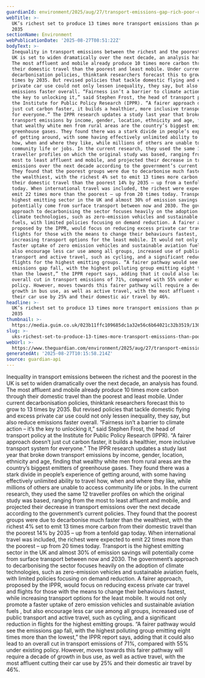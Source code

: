 ```yaml
---
guardianId: environment/2025/aug/27/transport-emissions-gap-rich-poor-uk-forecast-to-widen
webTitle: >-
  UK’s richest set to produce 13 times more transport emissions than poorest by
  2035
sectionName: Environment
webPublicationDate: '2025-08-27T08:51:22Z'
bodyText: >-
  Inequality in transport emissions between the richest and the poorest in the
  UK is set to widen dramatically over the next decade, an analysis has found.
  The most affluent and mobile already produce 10 times more carbon through
  their domestic travel than the poorest and least mobile. Under current
  decarbonisation policies, thinktank researchers forecast this to grow to 13
  times by 2035. But revised policies that tackle domestic flying and excess
  private car use could not only lessen inequality, they say, but also reduce
  emissions faster overall. “Fairness isn’t a barrier to climate action – it’s
  the key to unlocking it,” said Stephen Frost, the head of transport policy at
  the Institute for Public Policy Research (IPPR). “A fairer approach doesn’t
  just cut carbon faster, it builds a healthier, more inclusive transport system
  for everyone.” The IPPR research updates a study last year that broke down
  transport emissions by income, gender, location, ethnicity and age, finding
  that wealthy white men from rural areas are the country’s biggest emitters of
  greenhouse gases. They found there was a stark divide in people’s experience
  of getting around, with some having effectively unlimited ability to travel
  how, when and where they like, while millions of others are unable to access
  community life or jobs. In the current research, they used the same 12
  traveller profiles on which the original study was based, ranging from the
  most to least affluent and mobile, and projected their decrease in transport
  emissions over the next decade according to the government’s current policies.
  They found that the poorest groups were due to decarbonise much faster than
  the wealthiest, with the richest 4% set to emit 13 times more carbon from
  their domestic travel than the poorest 14% by 2035 – up from a tenfold gap
  today. When international travel was included, the richest were expected to
  emit 22 times more than the poorest – up from 20 times today. Transport is the
  highest emitting sector in the UK and almost 30% of emission savings will
  potentially come from surface transport between now and 2030. The government’s
  approach to decarbonising the sector focuses heavily on the adoption of
  climate technologies, such as zero-emission vehicles and sustainable aviation
  fuels, with limited policies focusing on demand reduction. A fairer approach,
  proposed by the IPPR, would focus on reducing excess private car travel and
  flights for those with the means to change their behaviours fastest, while
  increasing transport options for the least mobile. It would not only promote a
  faster uptake of zero emission vehicles and sustainable aviation fuels , but
  also encourage less car use among all groups, increased use of public
  transport and active travel, such as cycling, and a significant reduction in
  flights for the highest emitting groups. “A fairer pathway would see the
  emissions gap fall, with the highest polluting group emitting eight times more
  than the lowest,” the IPPR report says, adding that it could also lead to an
  overall cut in transport emissions of 71%, compared with 55% under existing
  policy. However, moves towards this fairer pathway will require a decade of
  growth in bus use, as well as active travel, with the most affluent cutting
  their car use by 25% and their domestic air travel by 46%.
headline: >-
  UK’s richest set to produce 13 times more transport emissions than poorest by
  2035
thumbnail: >-
  https://media.guim.co.uk/023b11ffc109685dc1a32e56c6b64021c32b3519/130_0_3017_2414/500.jpg
slug: >-
  uks-richest-set-to-produce-13-times-more-transport-emissions-than-poorest-by-2035
webUrl: >-
  https://www.theguardian.com/environment/2025/aug/27/transport-emissions-gap-rich-poor-uk-forecast-to-widen
generatedAt: '2025-08-27T10:15:58.214Z'
source: guardian-api
---
```

Inequality in transport emissions between the richest and the poorest in the UK is set to widen dramatically over the next decade, an analysis has found. The most affluent and mobile already produce 10 times more carbon through their domestic travel than the poorest and least mobile. Under current decarbonisation policies, thinktank researchers forecast this to grow to 13 times by 2035. But revised policies that tackle domestic flying and excess private car use could not only lessen inequality, they say, but also reduce emissions faster overall. “Fairness isn’t a barrier to climate action – it’s the key to unlocking it,” said Stephen Frost, the head of transport policy at the Institute for Public Policy Research (IPPR). “A fairer approach doesn’t just cut carbon faster, it builds a healthier, more inclusive transport system for everyone.” The IPPR research updates a study last year that broke down transport emissions by income, gender, location, ethnicity and age, finding that wealthy white men from rural areas are the country’s biggest emitters of greenhouse gases. They found there was a stark divide in people’s experience of getting around, with some having effectively unlimited ability to travel how, when and where they like, while millions of others are unable to access community life or jobs. In the current research, they used the same 12 traveller profiles on which the original study was based, ranging from the most to least affluent and mobile, and projected their decrease in transport emissions over the next decade according to the government’s current policies. They found that the poorest groups were due to decarbonise much faster than the wealthiest, with the richest 4% set to emit 13 times more carbon from their domestic travel than the poorest 14% by 2035 – up from a tenfold gap today. When international travel was included, the richest were expected to emit 22 times more than the poorest – up from 20 times today. Transport is the highest emitting sector in the UK and almost 30% of emission savings will potentially come from surface transport between now and 2030. The government’s approach to decarbonising the sector focuses heavily on the adoption of climate technologies, such as zero-emission vehicles and sustainable aviation fuels, with limited policies focusing on demand reduction. A fairer approach, proposed by the IPPR, would focus on reducing excess private car travel and flights for those with the means to change their behaviours fastest, while increasing transport options for the least mobile. It would not only promote a faster uptake of zero emission vehicles and sustainable aviation fuels , but also encourage less car use among all groups, increased use of public transport and active travel, such as cycling, and a significant reduction in flights for the highest emitting groups. “A fairer pathway would see the emissions gap fall, with the highest polluting group emitting eight times more than the lowest,” the IPPR report says, adding that it could also lead to an overall cut in transport emissions of 71%, compared with 55% under existing policy. However, moves towards this fairer pathway will require a decade of growth in bus use, as well as active travel, with the most affluent cutting their car use by 25% and their domestic air travel by 46%.
